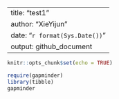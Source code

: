 
---
title: "test1"
author: "XieYijun"
date: "`r format(Sys.Date())`"
output: github_document
---

```r
knitr::opts_chunk$set(echo = TRUE)
```

```r
require(gapminder)
library(tibble)
gapminder
```


